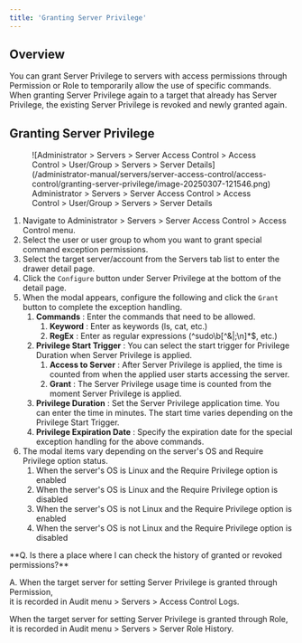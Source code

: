 ```yaml
---
title: 'Granting Server Privilege'
---
```



## Overview

You can grant Server Privilege to servers with access permissions through Permission or Role to temporarily allow the use of specific commands. When granting Server Privilege again to a target that already has Server Privilege, the existing Server Privilege is revoked and newly granted again.


## Granting Server Privilege

<figure data-layout="center" data-align="center">
![Administrator &gt; Servers &gt; Server Access Control &gt; Access Control &gt; User/Group &gt; Servers &gt; Server Details](/administrator-manual/servers/server-access-control/access-control/granting-server-privilege/image-20250307-121546.png)
<figcaption>
Administrator &gt; Servers &gt; Server Access Control &gt; Access Control &gt; User/Group &gt; Servers &gt; Server Details
</figcaption>
</figure>

1. Navigate to Administrator &gt; Servers &gt; Server Access Control &gt; Access Control menu.
2. Select the user or user group to whom you want to grant special command exception permissions.
3. Select the target server/account from the Servers tab list to enter the drawer detail page.
4. Click the `Configure` button under Server Privilege at the bottom of the detail page.
5. When the modal appears, configure the following and click the `Grant` button to complete the exception handling.
    1.  **Commands**  : Enter the commands that need to be allowed.
        1.  **Keyword**  : Enter as keywords (ls, cat, etc.)
        2.  **RegEx**  : Enter as regular expressions (^sudo\b[^&|;\n]*$, etc.)
    2.  **Privilege Start Trigger**  : You can select the start trigger for Privilege Duration when Server Privilege is applied.
        1.  **Access to Server**  : After Server Privilege is applied, the time is counted from when the applied user starts accessing the server.
        2.  **Grant**  : The Server Privilege usage time is counted from the moment Server Privilege is applied.
    3.  **Privilege Duration**  : Set the Server Privilege application time. You can enter the time in minutes. The start time varies depending on the Privilege Start Trigger.
    4.  **Privilege Expiration Date**  : Specify the expiration date for the special exception handling for the above commands.
6. The modal items vary depending on the server's OS and Require Privilege option status.
    1. When the server's OS is Linux and the Require Privilege option is enabled
    2. When the server's OS is Linux and the Require Privilege option is disabled
    3. When the server's OS is not Linux and the Require Privilege option is enabled
    4. When the server's OS is not Linux and the Require Privilege option is disabled

<Callout type="info">
**Q. Is there a place where I can check the history of granted or revoked permissions?**

A. When the target server for setting Server Privilege is granted through Permission, <br/>it is recorded in Audit menu &gt; Servers &gt; Access Control Logs.

When the target server for setting Server Privilege is granted through Role, <br/>it is recorded in Audit menu &gt; Servers &gt; Server Role History.
</Callout>
